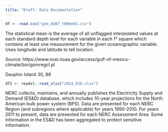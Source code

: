 ```yaml
---
title: "Draft: Data Documentation"
---
```


```r
df <- read.csv("gom_A5B7_t00mn01.csv")
```

The statistical mean is the average of all unflagged interpolated values at each standard depth level for each variable in each 1° square which contains at least one measurement for the given oceanographic variable. Uses longitude and latitude to tell location.

Source: https://www.ncei.noaa.gov/access/gulf-of-mexico-climate/bin/gomregcl.pl

Dauphin Island 30, 88

```r
df2 <- readxl::read_xlsx("2024_ESD.xlsx")
```

NERC collects, maintains, and annually publishes the Electricity Supply and Demand (ES&D) database, which includes 10-year projections for the North American bulk power system (BPS). Data are presented for each NERC Region (and subregions where applicable) for years 1990-2010. For years 2011 to present, data are presented for each NERC Assessment Area. Some information in the ES&D has been aggregated to protect sensitive information.